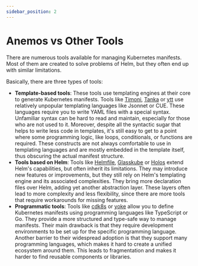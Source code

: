 ```yaml
---
sidebar_position: 2
---
```


# Anemos vs Other Tools

There are numerous tools available for managing Kubernetes manifests. Most of them are created to solve problems
of Helm, but they often end up with similar limitations.

Basically, there are three types of tools:

- **Template-based tools**: These tools use templating engines at their core to generate Kubernetes manifests. Tools like
  [Timoni](https://timoni.sh/), [Tanka](https://tanka.dev/) or [ytt](https://carvel.dev/ytt/) use relatively unpopular
  templating languages like Jsonnet or CUE. These languages require you to write YAML files with a special syntax.
  Unfamiliar syntax can be hard to read and maintain, especially for those who are not used to it. Moreover, despite all the
  syntactic sugar that helps to write less code in templates, it's still easy to get to a point where some programming logic,
  like loops, conditionals, or functions are required. These constructs are not always comfortable to use in templating languages
  and are mostly embedded in the template itself, thus obscuring the actual manifest structure.
- **Tools based on Helm**: Tools like [Helmfile](https://github.com/helmfile/helmfile),
  [Glasskube](https://glasskube.dev/products/package-manager) or [Holos](https://holos.run) extend Helm's capabilities, but often
  inherit its limitations. They may introduce new features or improvements, but they still rely on Helm's templating engine
  and its associated complexities. They bring more declaration files over Helm, adding yet another abstraction layer. These layers
  often lead to more complexity and less flexibility, since there are more tools that require workarounds for missing features.
- **Programmatic tools**: Tools like [cdk8s](https://cdk8s.io/) or [yoke](https://yoke.dev/) allow you to define Kubernetes
  manifests using programming languages like TypeScript or Go. They provide a more structured and type-safe way to manage manifests.
  Their main drawback is that they require development environments to be set up for the specific programming language. Another
  barrier to their widespread adoption is that they support many programming languages, which makes it hard to create a unified
  ecosystem around them. This leads to fragmentation and makes it harder to find reusable components or libraries.